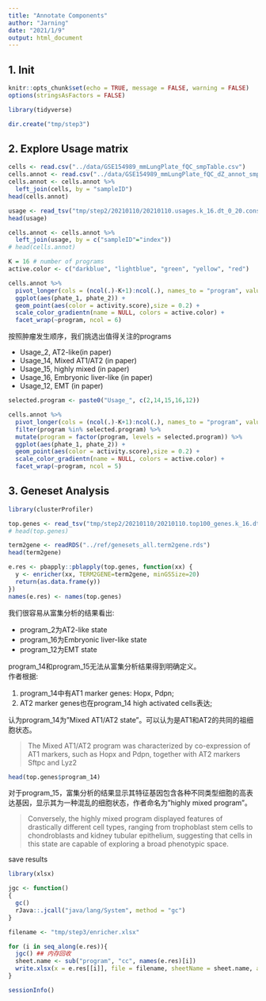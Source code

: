 ```yaml
---
title: "Annotate Components"
author: "Jarning"
date: "2021/1/9"
output: html_document
---
```


## 1. Init
```r
knitr::opts_chunk$set(echo = TRUE, message = FALSE, warning = FALSE)
options(stringsAsFactors = FALSE)
```

```r
library(tidyverse)
```

```r
dir.create("tmp/step3")
```


## 2. Explore Usage matrix

```r
cells <- read.csv("../data/GSE154989_mmLungPlate_fQC_smpTable.csv")
cells.annot <- read.csv("../data/GSE154989_mmLungPlate_fQC_dZ_annot_smpTable.csv")
cells.annot <- cells.annot %>% 
  left_join(cells, by = "sampleID")
head(cells.annot)
```


```r
usage <- read_tsv("tmp/step2/20210110/20210110.usages.k_16.dt_0_20.consensus.normalized.txt")
head(usage)

cells.annot <- cells.annot %>% 
  left_join(usage, by = c("sampleID"="index"))
# head(cells.annot)
```

```r
K = 16 # number of programs
active.color <- c("darkblue", "lightblue", "green", "yellow", "red")

cells.annot %>% 
  pivot_longer(cols = (ncol(.)-K+1):ncol(.), names_to = "program", values_to = "activity.score") %>% 
  ggplot(aes(phate_1, phate_2)) + 
  geom_point(aes(color = activity.score),size = 0.2) + 
  scale_color_gradientn(name = NULL, colors = active.color) + 
  facet_wrap(~program, ncol = 6)
```

按照肿瘤发生顺序，我们挑选出值得关注的programs 

- Usage_2, AT2-like(in paper)
- Usage_14, Mixed AT1/AT2 (in paper)
- Usage_15, highly mixed (in paper) 
- Usage_16, Embryonic liver-like (in paper) 
- Usage_12, EMT (in paper) 


```r
selected.program <- paste0("Usage_", c(2,14,15,16,12))

cells.annot %>% 
  pivot_longer(cols = (ncol(.)-K+1):ncol(.), names_to = "program", values_to = "activity.score") %>% 
  filter(program %in% selected.program) %>% 
  mutate(program = factor(program, levels = selected.program)) %>% 
  ggplot(aes(phate_1, phate_2)) + 
  geom_point(aes(color = activity.score),size = 0.2) + 
  scale_color_gradientn(name = NULL, colors = active.color) + 
  facet_wrap(~program, ncol = 5)
```

## 3. Geneset Analysis
```r
library(clusterProfiler)
```

```r
top.genes <- read_tsv("tmp/step2/20210110/20210110.top100_genes.k_16.dt_0_20.txt")
# head(top.genes)
```

```r
term2gene <- readRDS("../ref/genesets_all.term2gene.rds")
head(term2gene)
```

```r
e.res <- pbapply::pblapply(top.genes, function(xx) {
  y <- enricher(xx, TERM2GENE=term2gene, minGSSize=20)
  return(as.data.frame(y))
})
names(e.res) <- names(top.genes)
```

我们很容易从富集分析的结果看出:

- program_2为AT2-like state 
- program_16为Embryonic liver-like state 
- program_12为EMT state 

program_14和program_15无法从富集分析结果得到明确定义。<br>
作者根据: 

1. program_14中有AT1 marker genes: Hopx, Pdpn; 
2. AT2 marker genes也在program_14 high activated cells表达; 

认为program_14为"Mixed AT1/AT2 state"。可以认为是AT1和AT2的共同的祖细胞状态。 

> The Mixed AT1/AT2 program was characterized by co-expression of AT1 markers, such as Hopx and Pdpn, together with AT2 markers Sftpc and Lyz2 

```r
head(top.genes$program_14)
```

对于program_15，富集分析的结果显示其特征基因包含各种不同类型细胞的高表达基因，显示其为一种混乱的细胞状态，作者命名为"highly mixed program"。

> Conversely, the highly mixed program displayed features of drastically different cell types, ranging from trophoblast stem cells to chondroblasts and kidney tubular epithelium, suggesting that cells in this state are capable of exploring a broad phenotypic space. 

save results
```r
library(xlsx)
```

```r
jgc <- function()
{
  gc()
  rJava::.jcall("java/lang/System", method = "gc")
}

filename <- "tmp/step3/enricher.xlsx"

for (i in seq_along(e.res)){
  jgc() ## 内存回收
  sheet.name <- sub("program", "cc", names(e.res)[i])
  write.xlsx(x = e.res[[i]], file = filename, sheetName = sheet.name, append = i>1, row.names = F)
}
```

```r
sessionInfo()
```

